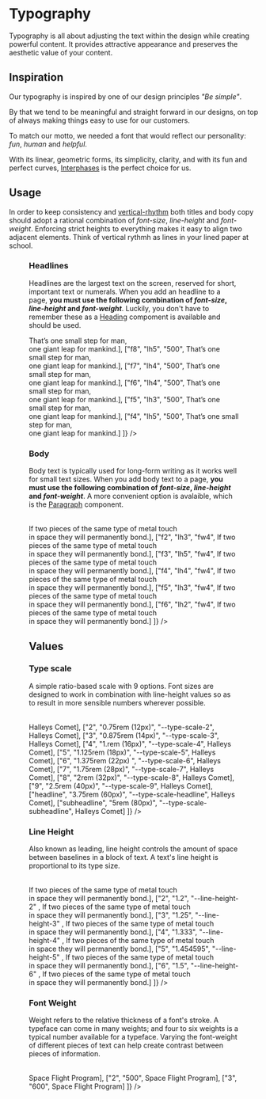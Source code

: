 
<Meta
    title="Materials/Typography"
    id="typography"
/>

# Typography

<Tagline>Typography is all about adjusting the text within the design while creating powerful content. It provides attractive appearance and preserves the aesthetic value of your content.</Tagline>

## Inspiration

Our typography is inspired by one of our design principles _"Be simple"_.

By that we tend to be meaningful and straight forward in our designs, on top of always making things easy to use for our customers.

To match our motto, we needed a font that would reflect our personality: _fun_, _human_ and _helpful_.

With its linear, geometric forms, its simplicity, clarity, and with its fun and perfect curves, [Interphases](https://typetype.org/fonts/tt-interphases/) is the perfect choice for us.

## Usage

In order to keep consistency and [vertical-rhythm](https://8thlight.com/blog/chris-peak/2012/12/30/vertical-rhythm.html) both titles and body copy should adopt a rational combination of *font-size*, *line-height* and *font-weight*. Enforcing strict heights to everything makes it easy to align two adjacent elements. Think of vertical rythmh as lines in your lined paper at school.

<Figure url="https://raw.githubusercontent.com/gsoft-inc/sg-orbit/master/docs/materials/typography/assets/vertical-rythm-in-action.png" caption="Vertical rythm in action" width="465" height="87"/>

### Headlines

Headlines are the largest text on the screen, reserved for short, important text or numerals. When you add an headline to a page, **you must use the following combination of *font-size*, *line-height* and *font-weight***. Luckily, you don't have to remember these as a [Heading](?path=/docs/heading--element-type) compoment is available and should be used.

<Table
    columns={[
        { title: "Font Size", headerStyle: { width: "200px" }, rowClassName: "code f7 o-90" },
        { title: "Line Height", headerStyle: { width: "200px" }, rowClassName: "code f7 o-90" },
        { title: "Font Weight", headerStyle: { width: "200px" }, rowClassName: "code f7 o-90" },
        { title: "", headerStyle: { width: "600px" } }
    ]}
    rows={[
        ["f9", "lh5", "500", <Heading as="h1" fontWeight="5" fontSize="9" lineHeight="5">That’s one small step for man,<br/>one giant leap for mankind.</Heading>],
        ["f8", "lh5", "500", <Heading as="h1" fontWeight="5" fontSize="8" lineHeight="5">That’s one small step for man,<br/>one giant leap for mankind.</Heading>],
        ["f7", "lh4", "500", <Heading as="h1" fontWeight="5" fontSize="7" lineHeight="4">That’s one small step for man,<br/>one giant leap for mankind.</Heading>],
        ["f6", "lh4", "500", <Heading as="h1" fontWeight="5" fontSize="6" lineHeight="4">That’s one small step for man,<br/>one giant leap for mankind.</Heading>],
        ["f5", "lh3", "500", <Heading as="h1" fontWeight="5" fontSize="5" lineHeight="3">That’s one small step for man,<br/>one giant leap for mankind.</Heading>],
        ["f4", "lh5", "500", <Heading as="h1" fontWeight="5" fontSize="4" lineHeight="5">That’s one small step for man,<br/>one giant leap for mankind.</Heading>]
    ]}
/>

### Body

Body text is typically used for long-form writing as it works well for small text sizes. When you add body text to a page, **you must use the following combination of *font-size*, *line-height* and *font-weight***. A more convenient option is avalaible, which is the [Paragraph](?path=/docs/paragraph--size) component.

<Table
    columns={[
        { title: "Font Size", headerStyle: { width: "200px" }, rowClassName: "code f7 o-90" },
        { title: "Line Height", headerStyle: { width: "200px" }, rowClassName: "code f7 o-90" },
        { title: "Font Weight", headerStyle: { width: "200px" }, rowClassName: "code f7 o-90" },
        { title: "", headerStyle: { width: "600px" } }
    ]}
    rows={[
        ["f1", "lh4", "fw4", <Paragraph fontSize="1" lineHeight="4">If two pieces of the same type of metal touch <br/> in space they will permanently bond.</Paragraph>],
        ["f2", "lh3", "fw4", <Paragraph fontSize="2" lineHeight="3">If two pieces of the same type of metal touch <br/> in space they will permanently bond.</Paragraph>],
        ["f3", "lh5", "fw4", <Paragraph fontSize="3" lineHeight="5">If two pieces of the same type of metal touch <br/> in space they will permanently bond.</Paragraph>],
        ["f4", "lh4", "fw4", <Paragraph fontSize="4" lineHeight="4">If two pieces of the same type of metal touch <br/> in space they will permanently bond.</Paragraph>],
        ["f5", "lh3", "fw4", <Paragraph fontSize="5" lineHeight="3">If two pieces of the same type of metal touch <br/> in space they will permanently bond.</Paragraph>],
        ["f6", "lh2", "fw4", <Paragraph fontSize="6" lineHeight="2">If two pieces of the same type of metal touch <br/> in space they will permanently bond.</Paragraph>]
    ]}
/>

## Values

### Type scale

A simple ratio-based scale with 9 options. Font sizes are designed to work in combination with line-height values so as to result in more sensible numbers wherever possible.

<Table
    columns={[
        { title: "Value", headerStyle: { width: "200px" }, rowClassName: "code f7 o-90" },
        { title: "Computed", headerStyle: { width: "200px" }, rowClassName: "code f7 o-90" },
        { title: "Variable", headerStyle: { width: "200px" }, rowClassName: "code f7 o-90" },
        { title: "", headerStyle: { width: "600px" } }
    ]}
    rows={[
        ["1", "0.625rem (10px)", "--type-scale-1", <Text fontSize="1">Halleys Comet</Text>],
        ["2", "0.75rem (12px)", "--type-scale-2", <Text fontSize="2">Halleys Comet</Text>],
        ["3", "0.875rem (14px)", "--type-scale-3", <Text fontSize="3">Halleys Comet</Text>],
        ["4", "1.rem (16px)", "--type-scale-4", <Text fontSize="4">Halleys Comet</Text>],
        ["5", "1.125rem (18px)", "--type-scale-5", <Text fontSize="5">Halleys Comet</Text>],
        ["6", "1.375rem (22px) ", "--type-scale-6", <Text fontSize="6">Halleys Comet</Text>],
        ["7", "1.75rem (28px)", "--type-scale-7", <Text fontSize="7">Halleys Comet</Text>],
        ["8", "2rem (32px)", "--type-scale-8", <Text fontSize="8">Halleys Comet</Text>],
        ["9", "2.5rem (40px)", "--type-scale-9", <Text fontSize="9">Halleys Comet</Text>],
        ["headline", "3.75rem (60px)", "--type-scale-headline", <Text fontSize="headline">Halleys Comet</Text>],
        ["subheadline", "5rem (80px)", "--type-scale-subheadline", <Text fontSize="subheadline">Halleys Comet</Text>]
    ]}
/>

### Line Height

Also known as leading, line height controls the amount of space between baselines in a block of text. A text's line height is proportional to its type size.

<Table
    columns={[
        { title: "Value", headerStyle: { width: "200px" }, rowClassName: "code f7 o-90" },
        { title: "Computed", headerStyle: { width: "200px" }, rowClassName: "code f7 o-90" },
        { title: "Variable", headerStyle: { width: "200px" }, rowClassName: "code f7 o-90" },
        { title: "", headerStyle: { width: "550px" } }
    ]}
    rows={[
        ["1", "1", "--line-height-1" , <Paragraph lineHeight="1">If two pieces of the same type of metal touch <br/>  in space they will permanently bond.</Paragraph>],
        ["2", "1.2", "--line-height-2" , <Paragraph lineHeight="2">If two pieces of the same type of metal touch <br/>  in space they will permanently bond.</Paragraph>],
        ["3", "1.25", "--line-height-3" , <Paragraph lineHeight="3">If two pieces of the same type of metal touch <br/>  in space they will permanently bond.</Paragraph>],
        ["4", "1.333", "--line-height-4" , <Paragraph lineHeight="4">If two pieces of the same type of metal touch <br/>  in space they will permanently bond.</Paragraph>],
        ["5", "1.454595", "--line-height-5" , <Paragraph lineHeight="5">If two pieces of the same type of metal touch <br/>  in space they will permanently bond.</Paragraph>],
        ["6", "1.5", "--line-height-6" , <Paragraph lineHeight="6">If two pieces of the same type of metal touch <br/>  in space they will permanently bond.</Paragraph>]
    ]}
/>

### Font Weight

Weight refers to the relative thickness of a font's stroke. A typeface can come in many weights; and four to six weights is a typical number available for a typeface. Varying the font-weight of different pieces of text can help create contrast between pieces of information.

<Table
    columns={[
        { title: "Value", headerStyle: { width: "200px" }, rowClassName: "code f7 o-90" },
        { title: "Computed", headerStyle: { width: "200px" }, rowClassName: "code f7 o-90" },
        { title: "", headerStyle: { width: "400px" } }
    ]}
    rows={[
        ["1", "400", <Paragraph fontSize="5" fontWeight="1">Space Flight Program</Paragraph>],
        ["2", "500", <Paragraph fontSize="5" fontWeight="2">Space Flight Program</Paragraph>],
        ["3", "600", <Paragraph fontSize="5" fontWeight="3">Space Flight Program</Paragraph>]
    ]}
/>
